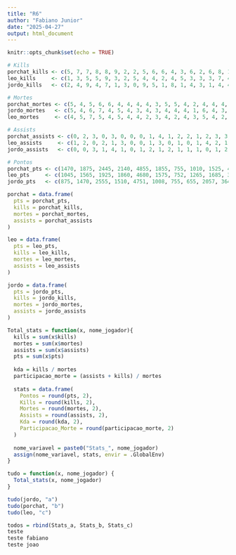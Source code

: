 ```yaml
---
title: "R6"
author: "Fabiano Junior"
date: "2025-04-27"
output: html_document
---
```


```r
knitr::opts_chunk$set(echo = TRUE)
```


```r
# Kills
porchat_kills <- c(5, 7, 7, 8, 8, 9, 2, 2, 5, 6, 6, 4, 3, 6, 2, 6, 8, 1, 11, 3, 2, 7, 6, 3, 9, 4, 6)
leo_kills     <- c(1, 3, 5, 5, 9, 3, 2, 5, 4, 4, 2, 4, 5, 3, 3, 3, 7, 4, 2, 5, 7, 3, 4, 2, 0, 7, 5)
jordo_kills   <- c(2, 4, 9, 4, 7, 1, 3, 0, 9, 5, 1, 8, 1, 4, 3, 1, 4, 4, 3, 5, 2, 6, 3, 5, 3, 4, 4)

# Mortes
porchat_mortes <- c(5, 4, 5, 6, 6, 4, 4, 4, 4, 3, 5, 5, 4, 2, 4, 4, 4, 4, 6, 3, 4, 3, 5, 4, 4, 5, 6)
jordo_mortes   <- c(5, 4, 6, 7, 4, 5, 4, 3, 4, 3, 4, 4, 4, 1, 6, 4, 3, 3, 6, 4, 4, 3, 3, 5, 4, 4, 6)
leo_mortes     <- c(4, 5, 7, 5, 4, 5, 4, 4, 2, 3, 4, 2, 4, 3, 5, 4, 2, 3, 7, 4, 5, 2, 4, 4, 4, 3, 6)

# Assists
porchat_assists <- c(0, 2, 3, 0, 3, 0, 0, 0, 1, 4, 1, 2, 2, 1, 2, 3, 3, 2, 2, 1, 2, 0, 3, 2, 0, 1, 2)
leo_assists     <- c(1, 2, 0, 2, 1, 3, 0, 0, 1, 3, 0, 1, 0, 1, 4, 2, 1, 2, 0, 1, 2, 2, 1, 1, 4, 1, 1)
jordo_assists   <- c(0, 0, 3, 1, 4, 1, 0, 1, 2, 1, 2, 1, 1, 1, 0, 1, 2, 2, 2, 2, 0, 0, 1, 0, 1, 1, 1)

# Pontos
porchat_pts <- c(1470, 1875, 2445, 2140, 4855, 1855, 755, 1010, 1525, 4170, 1700, 3675, 1075, 3940, 1075, 3955, 4245, 3250, 4605, 3350, 1130, 3820, 4150, 1270, 1605, 3535, 1935)
leo_pts     <- c(1045, 1565, 1925, 1860, 4680, 1575, 752, 1265, 1685, 3765, 1140, 3643, 1265, 3905, 1710, 3770, 4175, 3940, 4135, 3660, 1800, 3680, 3810, 1235, 1025, 3945, 1940)
jordo_pts   <- c(875, 1470, 2555, 1510, 4751, 1008, 755, 655, 2057, 3642, 1175, 4129, 825, 3833, 1100, 3210, 3625, 3690, 3865, 3690, 900, 3690, 3620, 1325, 1115, 3731, 1725)

```
```r
porchat = data.frame(
  pts = porchat_pts,
  kills = porchat_kills,
  mortes = porchat_mortes,
  assists = porchat_assists
)

leo = data.frame(
  pts = leo_pts,
  kills = leo_kills,
  mortes = leo_mortes,
  assists = leo_assists
)

jordo = data.frame(
  pts = jordo_pts,
  kills = jordo_kills,
  mortes = jordo_mortes,
  assists = jordo_assists
)
```



```r
Total_stats = function(x, nome_jogador){
  kills = sum(x$kills)
  mortes = sum(x$mortes)
  assists = sum(x$assists)
  pts = sum(x$pts)
  
  kda = kills / mortes
  participacao_morte = (assists + kills) / mortes
  
  stats = data.frame(
    Pontos = round(pts, 2),
    Kills = round(kills, 2),
    Mortes = round(mortes, 2),
    Assists = round(assists, 2),
    Kda = round(kda, 2),
    Participacao_Morte = round(participacao_morte, 2)
  )
  
  nome_variavel = paste0("Stats_", nome_jogador)
  assign(nome_variavel, stats, envir = .GlobalEnv)
}

tudo = function(x, nome_jogador) {
  Total_stats(x, nome_jogador)
}

tudo(jordo, "a")
tudo(porchat, "b")
tudo(leo, "c")

todos = rbind(Stats_a, Stats_b, Stats_c)
teste
teste fabiano
teste joao 
```




